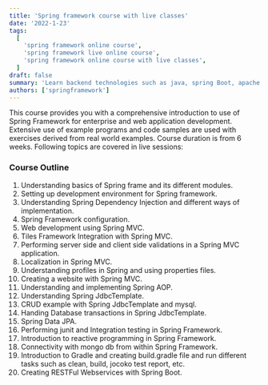 ```yaml
---
title: 'Spring framework course with live classes'
date: '2022-1-23'
tags:
  [
    'spring framework online course',
    'spring framework live online course',
    'spring framework online course with live classes',
  ]
draft: false
summary: 'Learn backend technologies such as java, spring Boot, apache camel, Kafka, microservices, Docker, Kubernetes through online course with live classes.'
authors: ['springframework']
---
```


This course provides you with a comprehensive introduction to use of Spring Framework for enterprise and web application development. Extensive use of example programs and code samples are used with exercises derived from real world examples.
Course duration is from 6 weeks. Following topics are covered in live sessions:

### Course Outline

1. Understanding basics of Spring frame and its different modules.
2. Setting up development environment for Spring framework.
3. Understanding Spring Dependency Injection and different ways of implementation.
4. Spring Framework configuration.
5. Web development using Spring MVC.
6. Tiles Framework Integration with Spring MVC.
7. Performing server side and client side validations in a Spring MVC application.
8. Localization in Spring MVC.
9. Understanding profiles in Spring and using properties files.
10. Creating a website with Spring MVC.
11. Understanding and implementing Spring AOP.
12. Understanding Spring JdbcTemplate.
13. CRUD example with Spring JdbcTemplate and mysql.
14. Handing Database transactions in Spring JdbcTemplate.
15. Spring Data JPA.
16. Performing junit and Integration testing in Spring Framework.
17. Introduction to reactive programming in Spring Framework.
18. Connectivity with mongo db from within Spring Framework.
19. Introduction to Gradle and creating build.gradle file and run different tasks such as clean, build, jocoko test report, etc.
20. Creating RESTFul Webservices with Spring Boot.
